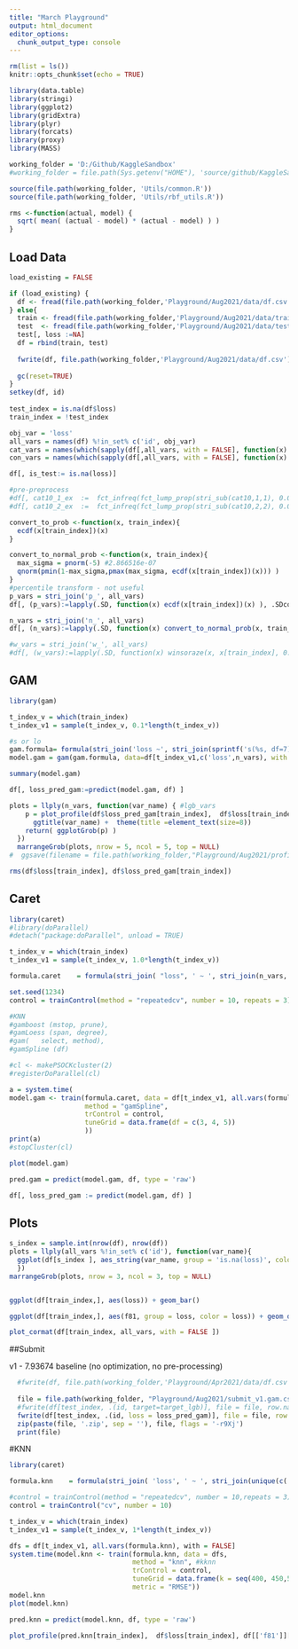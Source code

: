 ---
title: "March Playground"
output: html_document
editor_options: 
  chunk_output_type: console
---

```{r setup, include=FALSE}
rm(list = ls())
knitr::opts_chunk$set(echo = TRUE)

library(data.table)
library(stringi)
library(ggplot2)
library(gridExtra)
library(plyr)
library(forcats)
library(proxy)
library(MASS)

working_folder = 'D:/Github/KaggleSandbox'
#working_folder = file.path(Sys.getenv("HOME"), 'source/github/KaggleSandbox/')

source(file.path(working_folder, 'Utils/common.R'))
source(file.path(working_folder, 'Utils/rbf_utils.R'))

rms <-function(actual, model) {
  sqrt( mean( (actual - model) * (actual - model) ) )
}

```

## Load Data
```{r load_data}
load_existing = FALSE

if (load_existing) {
  df <- fread(file.path(working_folder,'Playground/Aug2021/data/df.csv'), check.names = TRUE)
} else{
  train <- fread(file.path(working_folder,'Playground/Aug2021/data/train.csv'), check.names = TRUE)
  test  <- fread(file.path(working_folder,'Playground/Aug2021/data/test.csv'),  check.names = TRUE) # 1459   80
  test[, loss :=NA]
  df = rbind(train, test)
  
  fwrite(df, file.path(working_folder,'Playground/Aug2021/data/df.csv'))
  
  gc(reset=TRUE)
}
setkey(df, id)
  
test_index = is.na(df$loss)
train_index = !test_index

obj_var = 'loss'
all_vars = names(df) %!in_set% c('id', obj_var)
cat_vars = names(which(sapply(df[,all_vars, with = FALSE], function(x) is.factor(x) | is.character(x) )))
con_vars = names(which(sapply(df[,all_vars, with = FALSE], function(x) is.numeric(x)  )))

df[, is_test:= is.na(loss)]

#pre-preprocess
#df[, cat10_1_ex  :=  fct_infreq(fct_lump_prop(stri_sub(cat10,1,1), 0.005, other_level = "OT")) ]
#df[, cat10_2_ex  :=  fct_infreq(fct_lump_prop(stri_sub(cat10,2,2), 0.005, other_level = "OT")) ]

convert_to_prob <-function(x, train_index){
  ecdf(x[train_index])(x)
}

convert_to_normal_prob <-function(x, train_index){
  max_sigma = pnorm(-5) #2.866516e-07
  qnorm(pmin(1-max_sigma,pmax(max_sigma, ecdf(x[train_index])(x))) )
}
#percentile transform - not useful
p_vars = stri_join('p_', all_vars)
df[, (p_vars):=lapply(.SD, function(x) ecdf(x[train_index])(x) ), .SDcols = all_vars]

n_vars = stri_join('n_', all_vars)
df[, (n_vars):=lapply(.SD, function(x) convert_to_normal_prob(x, train_index)), .SDcols = all_vars]

#w_vars = stri_join('w_', all_vars)
#df[, (w_vars):=lapply(.SD, function(x) winsoraze(x, x[train_index], 0.001) ), .SDcols = all_vars]

```


## GAM

```{r gam, echo=FALSE, eval = FALSE}
library(gam)

t_index_v = which(train_index)
t_index_v1 = sample(t_index_v, 0.1*length(t_index_v))

#s or lo
gam.formula= formula(stri_join('loss ~', stri_join(sprintf('s(%s, df=7)',n_vars), collapse = '+') ))
model.gam = gam(gam.formula, data=df[t_index_v1,c('loss',n_vars), with = FALSE], family=gaussian)

summary(model.gam)

df[, loss_pred_gam:=predict(model.gam, df) ]

plots = llply(n_vars, function(var_name) { #lgb_vars
    p = plot_profile(df$loss_pred_gam[train_index],  df$loss[train_index], df[[var_name]][train_index], bucket_count = 10, error_band = 'normal') +
      ggtitle(var_name) +  theme(title =element_text(size=8))
    return( ggplotGrob(p) )
  })
  marrangeGrob(plots, nrow = 5, ncol = 5, top = NULL)
#  ggsave(filename = file.path(working_folder,"Playground/Aug2021/profiles_gam.pdf"), plot = marrangeGrob(plots, nrow=5, ncol=5), device = 'pdf', width = 14, height = 8.5, dpi = 360)

rms(df$loss[train_index], df$loss_pred_gam[train_index])
```

## Caret

```{r caret, echo=FALSE, eval = FALSE}
library(caret)
#library(doParallel)
#detach("package:doParallel", unload = TRUE)

t_index_v = which(train_index)
t_index_v1 = sample(t_index_v, 1.0*length(t_index_v))

formula.caret    = formula(stri_join( "loss", ' ~ ', stri_join(n_vars, collapse = ' + ')))

set.seed(1234)
control = trainControl(method = "repeatedcv", number = 10, repeats = 3)

#KNN
#gamboost (mstop, prune), 
#gamLoess (span, degree), 
#gam(	select, method), 
#gamSpline (df)

#cl <- makePSOCKcluster(2)
#registerDoParallel(cl)

a = system.time(
model.gam <- train(formula.caret, data = df[t_index_v1, all.vars(formula.caret), with = FALSE], 
                   method = "gamSpline",
                   trControl = control,
                   tuneGrid = data.frame(df = c(3, 4, 5))
                   ))
print(a)
#stopCluster(cl)

plot(model.gam)

pred.gam = predict(model.gam, df, type = 'raw')

df[, loss_pred_gam := predict(model.gam, df) ]

```


## Plots

```{r plots, echo=FALSE}
s_index = sample.int(nrow(df), nrow(df))
plots = llply(all_vars %!in_set% c('id'), function(var_name){
  ggplot(df[s_index ], aes_string(var_name, group = 'is.na(loss)', color = 'is.na(loss)')) + geom_density(adjust = 0.1) + ggtitle(var_name)
  })
marrangeGrob(plots, nrow = 3, ncol = 3, top = NULL)


ggplot(df[train_index,], aes(loss)) + geom_bar()

ggplot(df[train_index,], aes(f81, group = loss, color = loss)) + geom_density()

plot_cormat(df[train_index, all_vars, with = FALSE ])
```


##Submit 
      
v1  - 7.93674 baseline (no optimization, no pre-processing)

```{r submit, echo=FALSE}
  #fwrite(df, file.path(working_folder,'Playground/Apr2021/data/df.csv'))
 
  file = file.path(working_folder, "Playground/Aug2021/submit_v1.gam.csv")
  #fwrite(df[test_index, .(id, target=target_lgb)], file = file, row.names = FALSE)
  fwrite(df[test_index, .(id, loss = loss_pred_gam)], file = file, row.names = FALSE)
  zip(paste(file, '.zip', sep = ''), file, flags = '-r9Xj')
  print(file)

```

#KNN
```{r knn_regression, eval = FALSE}
library(caret)

formula.knn    = formula(stri_join( 'loss', ' ~ ', stri_join(unique(c('f81')), collapse = ' + ')))

#control = trainControl(method = "repeatedcv", number = 10,repeats = 3)
control = trainControl("cv", number = 10)

t_index_v = which(train_index)
t_index_v1 = sample(t_index_v, 1*length(t_index_v))

dfs = df[t_index_v1, all.vars(formula.knn), with = FALSE]
system.time(model.knn <- train(formula.knn, data = dfs, 
                               method = "knn", #kknn
                               trControl = control,
                               tuneGrid = data.frame(k = seq(400, 450,50)), #use instead of tuneLength
                               metric = "RMSE"))
model.knn
plot(model.knn)

pred.knn = predict(model.knn, df, type = 'raw')

plot_profile(pred.knn[train_index],  df$loss[train_index], df[['f81']][train_index], bucket_count = 100, error_band = 'normal')

```



